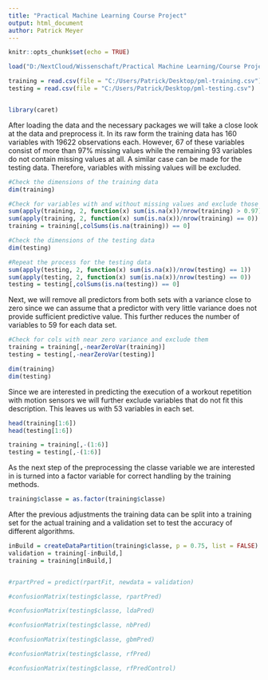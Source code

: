 ```yaml
---
title: "Practical Machine Learning Course Project"
output: html_document
author: Patrick Meyer
---
```


```r
knitr::opts_chunk$set(echo = TRUE)
```

```r
load("D:/NextCloud/Wissenschaft/Practical Machine Learning/Course Project/GlobalEnvironment.RData")
```

```r
training = read.csv(file = "C:/Users/Patrick/Desktop/pml-training.csv")
testing = read.csv(file = "C:/Users/Patrick/Desktop/pml-testing.csv")
```


```r

```

```r
library(caret)
```
After loading the data and the necessary packages we will take a close look at the data and preprocess it.
In its raw form the training data has 160 variables with 19622 observations each. However, 67 of these variables consist of more than 97% missing values while the remaining 93 variables do not contain missing values at all. A similar case can be made for the testing data. Therefore, variables with missing values will be excluded.
```r
#Check the dimensions of the training data
dim(training)

#Check for variables with and without missing values and exclude those with missing values
sum(apply(training, 2, function(x) sum(is.na(x))/nrow(training) > 0.97))
sum(apply(training, 2, function(x) sum(is.na(x))/nrow(training) == 0))
training = training[,colSums(is.na(training)) == 0]

#Check the dimensions of the testing data
dim(testing)

#Repeat the process for the testing data
sum(apply(testing, 2, function(x) sum(is.na(x))/nrow(testing) == 1))
sum(apply(testing, 2, function(x) sum(is.na(x))/nrow(testing) == 0))
testing = testing[,colSums(is.na(testing)) == 0]
```
Next, we will remove all predictors from both sets with a variance close to zero since we can assume that a predictor with very little variance does not provide sufficient predictive value. This further reduces the number of variables to 59 for each data set.
```r
#Check for cols with near zero variance and exclude them
training = training[,-nearZeroVar(training)]
testing = testing[,-nearZeroVar(testing)]

dim(training)
dim(testing)
```
Since we are interested in predicting the execution of a workout repetition with motion sensors we will further exclude variables that do not fit this description. This leaves us with 53 variables in each set.
```r

head(training[1:6])
head(testing[1:6])

training = training[,-(1:6)]
testing = testing[,-(1:6)]
```
As the next step of the preprocessing the classe variable we are interested in is turned into a factor variable for correct handling by the training methods.
```r
training$classe = as.factor(training$classe)

```
After the previous adjustments the training data can be split into a training set for the actual training and a validation set to test the accuracy of different algorithms.
```r
inBuild = createDataPartition(training$classe, p = 0.75, list = FALSE)
validation = training[-inBuild,]
training = training[inBuild,]

```

```r

```

```r
#rpartPred = predict(rpartFit, newdata = validation)
```

```r
#confusionMatrix(testing$classe, rpartPred)
```

```r
#confusionMatrix(testing$classe, ldaPred)
```

```r
#confusionMatrix(testing$classe, nbPred)
```

```r
#confusionMatrix(testing$classe, gbmPred)
```

```r
#confusionMatrix(testing$classe, rfPred)
```

```r
#confusionMatrix(testing$classe, rfPredControl)
```

```r

```





